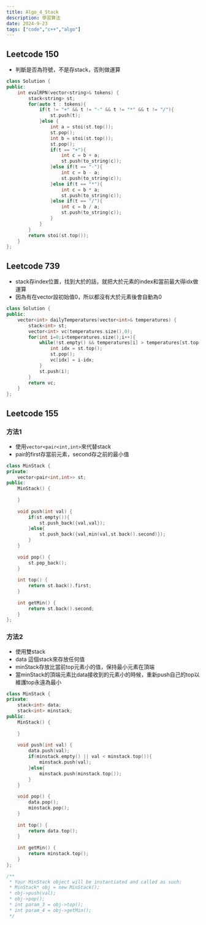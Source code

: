 ```yaml
---
title: Algo_4_Stack
description: 學習算法
date: 2024-9-23
tags: ["code","c++","algo"]
---
```


## Leetcode 150

- 判斷是否為符號，不是存stack，否則做運算

```c++
class Solution {
public:
    int evalRPN(vector<string>& tokens) {
        stack<string> st;
        for(auto t : tokens){
            if(t != "+" && t != "-" && t != "*" && t != "/"){
                st.push(t);
            }else {
                int a = stoi(st.top());
                st.pop();
                int b = stoi(st.top());
                st.pop();
                if(t == "+"){
                    int c = b + a;
                    st.push(to_string(c));
                }else if(t == "-"){
                    int c = b - a;
                    st.push(to_string(c));
                }else if(t == "*"){
                    int c = b * a;
                    st.push(to_string(c));
                }else if(t == "/"){
                    int c = b / a;
                    st.push(to_string(c));
                }
            }
        }
        return stoi(st.top());
    }
};
```

## Leetcode 739

- stack存index位置，找到大於的話，就把大於元素的index和當前最大得idx做運算
- 因為有在vector設初始值0，所以都沒有大於元素後會自動為0

```c++
class Solution {
public:
    vector<int> dailyTemperatures(vector<int>& temperatures) {
        stack<int> st;
        vector<int> vc(temperatures.size(),0);
        for(int i=0;i<temperatures.size();i++){
            while(!st.empty() && temperatures[i] > temperatures[st.top()]){
                int idx = st.top();
                st.pop();
                vc[idx] = i-idx;
            }
            st.push(i);
        }
        return vc;
    }
};
```

## Leetcode 155

### 方法1

- 使用`vector<pair<int,int>`來代替stack
- pair的first存當前元素，second存之前的最小值

```c++
class MinStack {
private:
    vector<pair<int,int>> st;
public:
    MinStack() {
        
    }
    
    void push(int val) {
        if(st.empty()){
            st.push_back({val,val});
        }else{
            st.push_back({val,min(val,st.back().second)});
        }
    }
    
    void pop() {
        st.pop_back();
    }
    
    int top() {
        return st.back().first;
    }
    
    int getMin() {
        return st.back().second;
    }
};

```

### 方法2

- 使用雙stack
- data 這個stack來存放任何值
- minStack存放比當前top元素小的值，保持最小元素在頂端
- 當minStack的頂端元素比data接收到的元素小的時候，重新push自己的top以維護top永遠為最小

```c++
class MinStack {
private:
    stack<int> data;
    stack<int> minstack;
public:
    MinStack() {
        
    }
    
    void push(int val) {
        data.push(val);
        if(minstack.empty() || val < minstack.top()){
            minstack.push(val);
        }else{
            minstack.push(minstack.top());
        }
    }
    
    void pop() {
        data.pop();
        minstack.pop();
    }
    
    int top() {
        return data.top();
    }
    
    int getMin() {
        return minstack.top();
    }
};

/**
 * Your MinStack object will be instantiated and called as such:
 * MinStack* obj = new MinStack();
 * obj->push(val);
 * obj->pop();
 * int param_3 = obj->top();
 * int param_4 = obj->getMin();
 */
```
